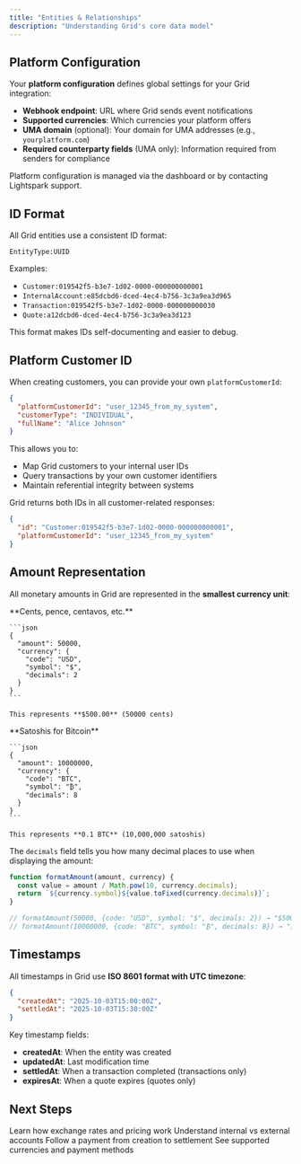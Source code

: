 ```yaml
---
title: "Entities & Relationships"
description: "Understanding Grid's core data model"
---
```



<Terminology />

## Platform Configuration

Your **platform configuration** defines global settings for your Grid integration:

- **Webhook endpoint**: URL where Grid sends event notifications
- **Supported currencies**: Which currencies your platform offers
- **UMA domain** (optional): Your domain for UMA addresses (e.g., `yourplatform.com`)
- **Required counterparty fields** (UMA only): Information required from senders for compliance

Platform configuration is managed via the dashboard or by contacting Lightspark support.

## ID Format

All Grid entities use a consistent ID format:

```
EntityType:UUID
```

Examples:
- `Customer:019542f5-b3e7-1d02-0000-000000000001`
- `InternalAccount:e85dcbd6-dced-4ec4-b756-3c3a9ea3d965`
- `Transaction:019542f5-b3e7-1d02-0000-000000000030`
- `Quote:a12dcbd6-dced-4ec4-b756-3c3a9ea3d123`

This format makes IDs self-documenting and easier to debug.

## Platform Customer ID

When creating customers, you can provide your own `platformCustomerId`:

```json
{
  "platformCustomerId": "user_12345_from_my_system",
  "customerType": "INDIVIDUAL",
  "fullName": "Alice Johnson"
}
```

This allows you to:
- Map Grid customers to your internal user IDs
- Query transactions by your own customer identifiers
- Maintain referential integrity between systems

Grid returns both IDs in all customer-related responses:
```json
{
  "id": "Customer:019542f5-b3e7-1d02-0000-000000000001",
  "platformCustomerId": "user_12345_from_my_system"
}
```

## Amount Representation

All monetary amounts in Grid are represented in the **smallest currency unit**:

<Tabs>
  <Tab title="Fiat Currencies">
    **Cents, pence, centavos, etc.**

    ```json
    {
      "amount": 50000,
      "currency": {
        "code": "USD",
        "symbol": "$",
        "decimals": 2
      }
    }
    ```

    This represents **$500.00** (50000 cents)
  </Tab>

  <Tab title="Cryptocurrencies">
    **Satoshis for Bitcoin**

    ```json
    {
      "amount": 10000000,
      "currency": {
        "code": "BTC",
        "symbol": "₿",
        "decimals": 8
      }
    }
    ```

    This represents **0.1 BTC** (10,000,000 satoshis)
  </Tab>
</Tabs>

The `decimals` field tells you how many decimal places to use when displaying the amount:

```javascript
function formatAmount(amount, currency) {
  const value = amount / Math.pow(10, currency.decimals);
  return `${currency.symbol}${value.toFixed(currency.decimals)}`;
}

// formatAmount(50000, {code: "USD", symbol: "$", decimals: 2}) → "$500.00"
// formatAmount(10000000, {code: "BTC", symbol: "₿", decimals: 8}) → "₿0.10000000"
```

## Timestamps

All timestamps in Grid use **ISO 8601 format with UTC timezone**:

```json
{
  "createdAt": "2025-10-03T15:00:00Z",
  "settledAt": "2025-10-03T15:30:00Z"
}
```

Key timestamp fields:
- **createdAt**: When the entity was created
- **updatedAt**: Last modification time
- **settledAt**: When a transaction completed (transactions only)
- **expiresAt**: When a quote expires (quotes only)

## Next Steps

<CardGroup cols={2}>
  <Card title="Quote System" href="/platform-overview/core-concepts/quote-system">
    Learn how exchange rates and pricing work
  </Card>
  <Card title="Account Model" href="/platform-overview/core-concepts/account-model">
    Understand internal vs external accounts
  </Card>
  <Card title="Transaction Lifecycle" href="/platform-overview/core-concepts/transaction-lifecycle">
    Follow a payment from creation to settlement
  </Card>
  <Card title="Currencies & Rails" href="/platform-overview/core-concepts/currencies-and-rails">
    See supported currencies and payment methods
  </Card>
</CardGroup>
